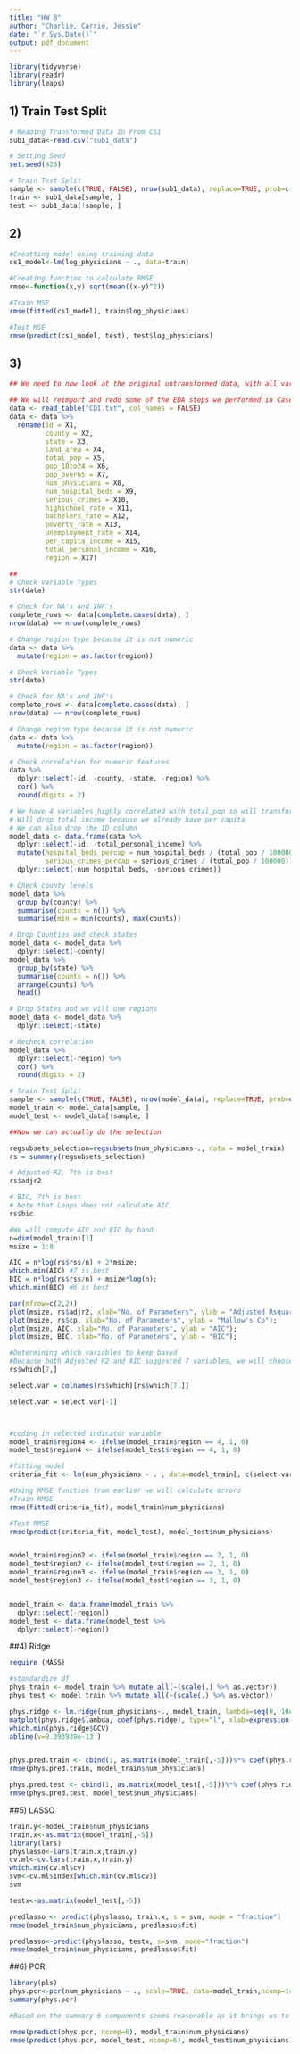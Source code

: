 ```yaml
---
title: "HW 8"
author: "Charlie, Carrie, Jessie"
date: "`r Sys.Date()`"
output: pdf_document
---
```


```r
library(tidyverse)
library(readr)
library(leaps)
```


## 1) Train Test Split
```r
# Reading Transformed Data In From CS1
sub1_data<-read.csv("sub1_data")

# Setting Seed
set.seed(425)

# Train Test Split
sample <- sample(c(TRUE, FALSE), nrow(sub1_data), replace=TRUE, prob=c(0.7, 0.3))
train <- sub1_data[sample, ]
test <- sub1_data[!sample, ]
```

## 2) 
```r
#Creatting model using training data
cs1_model<-lm(log_physicians ~ ., data=train)

#Creating function to calculate RMSE
rmse<-function(x,y) sqrt(mean((x-y)^2))

#Train MSE
rmse(fitted(cs1_model), train$log_physicians)

#Test MSE
rmse(predict(cs1_model, test), test$log_physicians)

```


## 3)

```r
## We need to now look at the original untransformed data, with all variables

## We will reimport and redo some of the EDA steps we performed in Case Study 1
data <- read_table("CDI.txt", col_names = FALSE)
data <- data %>%
  rename(id = X1,
         county = X2,
         state = X3,
         land_area = X4,
         total_pop = X5,
         pop_18to24 = X6,
         pop_over65 = X7,
         num_physicians = X8,
         num_hospital_beds = X9,
         serious_crimes = X10,
         highschool_rate = X11,
         bachelors_rate = X12,
         poverty_rate = X13,
         unemployment_rate = X14,
         per_capita_income = X15,
         total_personal_income = X16,
         region = X17)

##
# Check Variable Types
str(data)

# Check for NA's and INF's
complete_rows <- data[complete.cases(data), ]
nrow(data) == nrow(complete_rows)

# Change region type because it is not numeric
data <- data %>%
  mutate(region = as.factor(region))

# Check Variable Types
str(data)

# Check for NA's and INF's
complete_rows <- data[complete.cases(data), ]
nrow(data) == nrow(complete_rows)

# Change region type because it is not numeric
data <- data %>%
  mutate(region = as.factor(region))

# Check correlation for numeric features
data %>%
  dplyr::select(-id, -county, -state, -region) %>%
  cor() %>%
  round(digits = 2)

# We have 4 variables highly correlated with total_pop so will transform them to per 100,000 people for 2 (one is our target so we will leave that alone)
# Will drop total income because we already have per capita
# We can also drop the ID column
model_data <- data.frame(data %>%
  dplyr::select(-id, -total_personal_income) %>%
  mutate(hospital_beds_percap = num_hospital_beds / (total_pop / 100000),
         serious_crimes_percap = serious_crimes / (total_pop / 100000)) %>%
  dplyr::select(-num_hospital_beds, -serious_crimes))

# Check county levels
model_data %>%
  group_by(county) %>%
  summarise(counts = n()) %>%
  summarise(min = min(counts), max(counts))

# Drop Counties and check states
model_data <- model_data %>%
  dplyr::select(-county)
model_data %>%
  group_by(state) %>%
  summarise(counts = n()) %>%
  arrange(counts) %>%
  head()

# Drop States and we will use regions
model_data <- model_data %>%
  dplyr::select(-state)

# Recheck correlation
model_data %>%
  dplyr::select(-region) %>%
  cor() %>%
  round(digits = 2)

# Train Test Split
sample <- sample(c(TRUE, FALSE), nrow(model_data), replace=TRUE, prob=c(0.7, 0.3))
model_train <- model_data[sample, ]
model_test <- model_data[!sample, ]
```

```r
##Now we can actually do the selection

regsubsets_selection=regsubsets(num_physicians~., data = model_train)
rs = summary(regsubsets_selection)

# Adjusted-R2, 7th is best
rs$adjr2

# BIC, 7th is best
# Note that Leaps does not calculate AIC.
rs$bic

#We will compute AIC and BIC by hand
n=dim(model_train)[1]
msize = 1:8

AIC = n*log(rs$rss/n) + 2*msize;
which.min(AIC) #7 is best
BIC = n*log(rs$rss/n) + msize*log(n);
which.min(BIC) #6 is best

par(mfrow=c(2,2))
plot(msize, rs$adjr2, xlab="No. of Parameters", ylab = "Adjusted Rsquare");
plot(msize, rs$cp, xlab="No. of Parameters", ylab = "Mallow's Cp");
plot(msize, AIC, xlab="No. of Parameters", ylab = "AIC");
plot(msize, BIC, xlab="No. of Parameters", ylab = "BIC");

#Determining which variables to keep based
#Because both Adjusted R2 and AIC suggested 7 variables, we will choose 7 variables
rs$which[7,]

select.var = colnames(rs$which)[rs$which[7,]]

select.var = select.var[-1]



#coding in selected indicator variable
model_train$region4 <- ifelse(model_train$region == 4, 1, 0)
model_test$region4 <- ifelse(model_test$region == 4, 1, 0)

#fitting model
criteria_fit <- lm(num_physicians ~ . , data=model_train[, c(select.var, "num_physicians")])

#Using RMSE function from earlier we will calculate errors
#Train RMSE
rmse(fitted(criteria_fit), model_train$num_physicians)

#Test RMSE
rmse(predict(criteria_fit, model_test), model_test$num_physicians)



```
```r


model_train$region2 <- ifelse(model_train$region == 2, 1, 0)
model_test$region2 <- ifelse(model_test$region == 2, 1, 0)
model_train$region3 <- ifelse(model_train$region == 3, 1, 0)
model_test$region3 <- ifelse(model_test$region == 3, 1, 0)


model_train <- data.frame(model_train %>%
  dplyr::select(-region))
model_test <- data.frame(model_test %>%
  dplyr::select(-region))

```

##4) Ridge

```r
require (MASS)

#standardize df
phys_train <- model_train %>% mutate_all(~(scale(.) %>% as.vector))
phys_test <- model_train %>% mutate_all(~(scale(.) %>% as.vector))

phys.ridge <- lm.ridge(num_physicians~., model_train, lambda=seq(0, 10e-13, len=100))
matplot(phys.ridge$lambda, coef(phys.ridge), type="l", xlab=expression(lambda), ylab=expression(hat(beta)), col=1)
which.min(phys.ridge$GCV)
abline(v=9.393939e-13 )


phys.pred.train <- cbind(1, as.matrix(model_train[,-5]))%*% coef(phys.ridge)[8,]
rmse(phys.pred.train, model_train$num_physicians)

phys.pred.test <- cbind(1, as.matrix(model_test[,-5]))%*% coef(phys.ridge)[8,]
rmse(phys.pred.test, model_test$num_physicians)
```


##5) LASSO

```r
train.y<-model_train$num_physicians
train.x<-as.matrix(model_train[,-5])
library(lars)
physlasso<-lars(train.x,train.y)
cv.ml<-cv.lars(train.x,train.y)
which.min(cv.ml$cv)
svm<-cv.ml$index[which.min(cv.ml$cv)]
svm

testx<-as.matrix(model_test[,-5])

predlasso <- predict(physlasso, train.x, s = svm, mode = "fraction")
rmse(model_train$num_physicians, predlasso$fit)

predlasso<-predict(physlasso, testx, s=svm, mode="fraction")
rmse(model_train$num_physicians, predlasso$fit)
```


##6) PCR
```r
library(pls)
phys.pcr<-pcr(num_physicians ~ ., scale=TRUE, data=model_train,ncomp=14)
summary(phys.pcr) 

#Based on the summary 6 components seems reasonable as it brings us to over 85% of the variation explained and each additional component seems to add less to that percentage.

rmse(predict(phys.pcr, ncomp=6), model_train$num_physicians) 
rmse(predict(phys.pcr, model_test, ncomp=6), model_test$num_physicians)

```

